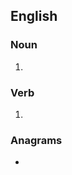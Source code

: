 {{also|Omens}}
==English==

===Noun===
{{head|en|noun plural form}}

# {{plural of|omen|lang=en}}

===Verb===
{{head|en|verb form}}

# {{en-third-person singular of|omen}}

===Anagrams===
* {{anagrams|en|a=emnos|'mones|Mones|Semon|meson|mones|nomes|semon|somen}}